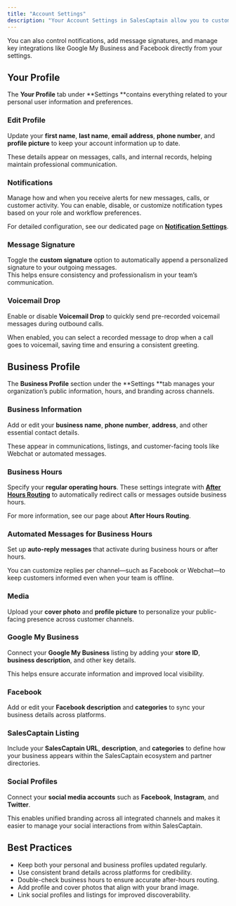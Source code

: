 ```yaml
---
title: "Account Settings"
description: "Your Account Settings in SalesCaptain allow you to customize both your personal profile and your business profile. From managing your contact information to updating your company details, this section ensures your account stays accurate and consistent across all communication channels."
---
```


You can also control notifications, add message signatures, and manage key integrations like Google My Business and Facebook directly from your settings.

## **Your Profile**

The **Your Profile** tab under \*\*Settings \*\*contains everything related to your personal user information and preferences.

### **Edit Profile**

Update your **first name**, **last name**, **email address**, **phone number**, and **profile picture** to keep your account information up to date.

These details appear on messages, calls, and internal records, helping maintain professional communication.

### **Notifications**

Manage how and when you receive alerts for new messages, calls, or customer activity. You can enable, disable, or customize notification types based on your role and workflow preferences.

For detailed configuration, see our dedicated page on [**Notification Settings**](/General/Account/Notifications).

### **Message Signature**

Toggle the **custom signature** option to automatically append a personalized signature to your outgoing messages.\
This helps ensure consistency and professionalism in your team’s communication.

### **Voicemail Drop**

Enable or disable **Voicemail Drop** to quickly send pre-recorded voicemail messages during outbound calls. 

When enabled, you can select a recorded message to drop when a call goes to voicemail, saving time and ensuring a consistent greeting.

## **Business Profile**

The **Business Profile** section under the \*\*Settings \*\*tab manages your organization’s public information, hours, and branding across channels.

### **Business Information**

Add or edit your **business name**, **phone number**, **address**, and other essential contact details. 

These appear in communications, listings, and customer-facing tools like Webchat or automated messages.

### **Business Hours**

Specify your **regular operating hours**. These settings integrate with [**After Hours Routing**](/Core-Features/Calls/Call-Flows/After-Hours-Routing) to automatically redirect calls or messages outside business hours.

For more information, see our page about **After Hours Routing**.

### **Automated Messages for Business Hours**

Set up **auto-reply messages** that activate during business hours or after hours.

You can customize replies per channel—such as Facebook or Webchat—to keep customers informed even when your team is offline.

### **Media**

Upload your **cover photo** and **profile picture** to personalize your public-facing presence across customer channels.

### **Google My Business**

Connect your **Google My Business** listing by adding your **store ID**, **business description**, and other key details.

This helps ensure accurate information and improved local visibility.

### **Facebook**

Add or edit your **Facebook description** and **categories** to sync your business details across platforms.

### **SalesCaptain Listing**

Include your **SalesCaptain URL**, **description**, and **categories** to define how your business appears within the SalesCaptain ecosystem and partner directories.

### **Social Profiles**

Connect your **social media accounts** such as **Facebook**, **Instagram**, and **Twitter**.

This enables unified branding across all integrated channels and makes it easier to manage your social interactions from within SalesCaptain.

## **Best Practices**

- Keep both your personal and business profiles updated regularly.
- Use consistent brand details across platforms for credibility.
- Double-check business hours to ensure accurate after-hours routing.
- Add profile and cover photos that align with your brand image.
- Link social profiles and listings for improved discoverability.